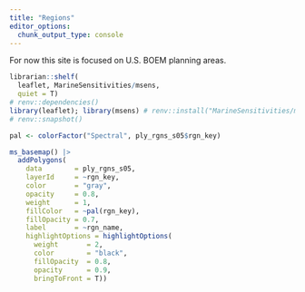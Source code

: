 ```yaml
---
title: "Regions"
editor_options: 
  chunk_output_type: console
---
```


For now this site is focused on U.S. BOEM planning areas.

```r
librarian::shelf(
  leaflet, MarineSensitivities/msens,
  quiet = T)
# renv::dependencies() 
library(leaflet); library(msens) # renv::install("MarineSensitivities/msens")
# renv::snapshot()

pal <- colorFactor("Spectral", ply_rgns_s05$rgn_key)

ms_basemap() |>
  addPolygons(
    data        = ply_rgns_s05,
    layerId     = ~rgn_key,
    color       = "gray",
    opacity     = 0.8,
    weight      = 1,
    fillColor   = ~pal(rgn_key),
    fillOpacity = 0.7,
    label       = ~rgn_name,
    highlightOptions = highlightOptions(
      weight       = 2,
      color        = "black",
      fillOpacity  = 0.8,
      opacity      = 0.9,
      bringToFront = T))
```
